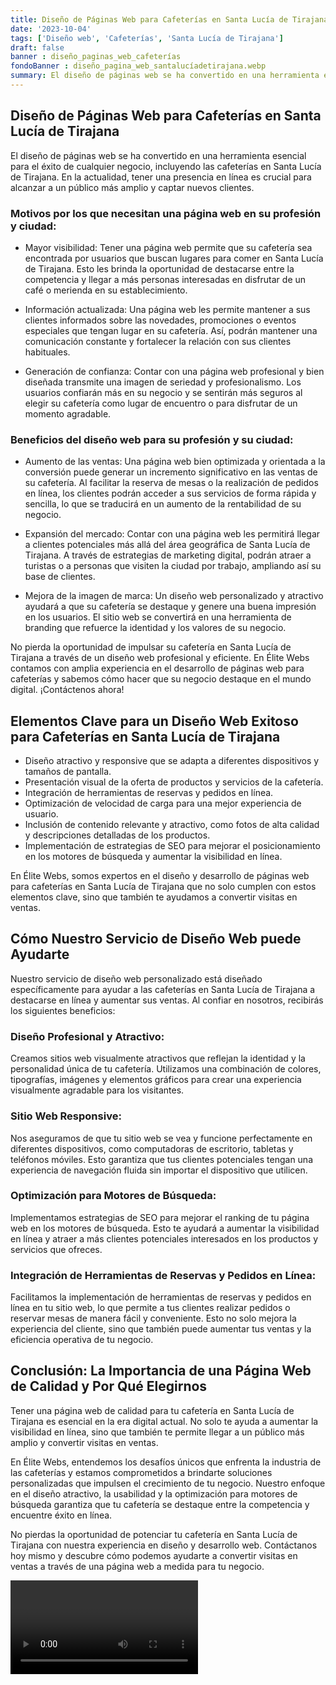```yaml
---
title: Diseño de Páginas Web para Cafeterías en Santa Lucía de Tirajana
date: '2023-10-04'
tags: ['Diseño web', 'Cafeterías', 'Santa Lucía de Tirajana']
draft: false
banner : diseño_paginas_web_cafeterías
fondoBanner : diseño_pagina_web_santalucíadetirajana.webp
summary: El diseño de páginas web se ha convertido en una herramienta esencial para el éxito de cualquier negocio, incluyendo las cafeterías en Santa Lucía de Tirajana. En la actualidad, tener una presencia en línea es crucial para alcanzar a un público más amplio y captar nuevos clientes.
---
```


## Diseño de Páginas Web para Cafeterías en Santa Lucía de Tirajana

El diseño de páginas web se ha convertido en una herramienta esencial para el éxito de cualquier negocio, incluyendo las cafeterías en Santa Lucía de Tirajana. En la actualidad, tener una presencia en línea es crucial para alcanzar a un público más amplio y captar nuevos clientes.

### Motivos por los que necesitan una página web en su profesión y ciudad:

- Mayor visibilidad: Tener una página web permite que su cafetería sea encontrada por usuarios que buscan lugares para comer en Santa Lucía de Tirajana. Esto les brinda la oportunidad de destacarse entre la competencia y llegar a más personas interesadas en disfrutar de un café o merienda en su establecimiento.

- Información actualizada: Una página web les permite mantener a sus clientes informados sobre las novedades, promociones o eventos especiales que tengan lugar en su cafetería. Así, podrán mantener una comunicación constante y fortalecer la relación con sus clientes habituales.

- Generación de confianza: Contar con una página web profesional y bien diseñada transmite una imagen de seriedad y profesionalismo. Los usuarios confiarán más en su negocio y se sentirán más seguros al elegir su cafetería como lugar de encuentro o para disfrutar de un momento agradable.

### Beneficios del diseño web para su profesión y su ciudad:

- Aumento de las ventas: Una página web bien optimizada y orientada a la conversión puede generar un incremento significativo en las ventas de su cafetería. Al facilitar la reserva de mesas o la realización de pedidos en línea, los clientes podrán acceder a sus servicios de forma rápida y sencilla, lo que se traducirá en un aumento de la rentabilidad de su negocio.

- Expansión del mercado: Contar con una página web les permitirá llegar a clientes potenciales más allá del área geográfica de Santa Lucía de Tirajana. A través de estrategias de marketing digital, podrán atraer a turistas o a personas que visiten la ciudad por trabajo, ampliando así su base de clientes.

- Mejora de la imagen de marca: Un diseño web personalizado y atractivo ayudará a que su cafetería se destaque y genere una buena impresión en los usuarios. El sitio web se convertirá en una herramienta de branding que refuerce la identidad y los valores de su negocio.

No pierda la oportunidad de impulsar su cafetería en Santa Lucía de Tirajana a través de un diseño web profesional y eficiente. En Élite Webs contamos con amplia experiencia en el desarrollo de páginas web para cafeterías y sabemos cómo hacer que su negocio destaque en el mundo digital. ¡Contáctenos ahora!

<GifSeo />

<Cta />

## Elementos Clave para un Diseño Web Exitoso para Cafeterías en Santa Lucía de Tirajana

- Diseño atractivo y responsive que se adapta a diferentes dispositivos y tamaños de pantalla.
- Presentación visual de la oferta de productos y servicios de la cafetería.
- Integración de herramientas de reservas y pedidos en línea.
- Optimización de velocidad de carga para una mejor experiencia de usuario.
- Inclusión de contenido relevante y atractivo, como fotos de alta calidad y descripciones detalladas de los productos.
- Implementación de estrategias de SEO para mejorar el posicionamiento en los motores de búsqueda y aumentar la visibilidad en línea.

En Élite Webs, somos expertos en el diseño y desarrollo de páginas web para cafeterías en Santa Lucía de Tirajana que no solo cumplen con estos elementos clave, sino que también te ayudamos a convertir visitas en ventas.

## Cómo Nuestro Servicio de Diseño Web puede Ayudarte

Nuestro servicio de diseño web personalizado está diseñado específicamente para ayudar a las cafeterías en Santa Lucía de Tirajana a destacarse en línea y aumentar sus ventas. Al confiar en nosotros, recibirás los siguientes beneficios:

### Diseño Profesional y Atractivo: 

Creamos sitios web visualmente atractivos que reflejan la identidad y la personalidad única de tu cafetería. Utilizamos una combinación de colores, tipografías, imágenes y elementos gráficos para crear una experiencia visualmente agradable para los visitantes.

### Sitio Web Responsive: 

Nos aseguramos de que tu sitio web se vea y funcione perfectamente en diferentes dispositivos, como computadoras de escritorio, tabletas y teléfonos móviles. Esto garantiza que tus clientes potenciales tengan una experiencia de navegación fluida sin importar el dispositivo que utilicen.

### Optimización para Motores de Búsqueda: 

Implementamos estrategias de SEO para mejorar el ranking de tu página web en los motores de búsqueda. Esto te ayudará a aumentar la visibilidad en línea y atraer a más clientes potenciales interesados en los productos y servicios que ofreces.

### Integración de Herramientas de Reservas y Pedidos en Línea: 

Facilitamos la implementación de herramientas de reservas y pedidos en línea en tu sitio web, lo que permite a tus clientes realizar pedidos o reservar mesas de manera fácil y conveniente. Esto no solo mejora la experiencia del cliente, sino que también puede aumentar tus ventas y la eficiencia operativa de tu negocio.

## Conclusión: La Importancia de una Página Web de Calidad y Por Qué Elegirnos

Tener una página web de calidad para tu cafetería en Santa Lucía de Tirajana es esencial en la era digital actual. No solo te ayuda a aumentar la visibilidad en línea, sino que también te permite llegar a un público más amplio y convertir visitas en ventas.

En Élite Webs, entendemos los desafíos únicos que enfrenta la industria de las cafeterías y estamos comprometidos a brindarte soluciones personalizadas que impulsen el crecimiento de tu negocio. Nuestro enfoque en el diseño atractivo, la usabilidad y la optimización para motores de búsqueda garantiza que tu cafetería se destaque entre la competencia y encuentre éxito en línea.

No pierdas la oportunidad de potenciar tu cafetería en Santa Lucía de Tirajana con nuestra experiencia en diseño y desarrollo web. Contáctanos hoy mismo y descubre cómo podemos ayudarte a convertir visitas en ventas a través de una página web a medida para tu negocio.

<Video />

<CtaBot job='Cafeterías' city='Santa Lucía de Tirajana'/>

<Gmaps query='Santa Lucía de Tirajana+españa+maps' />